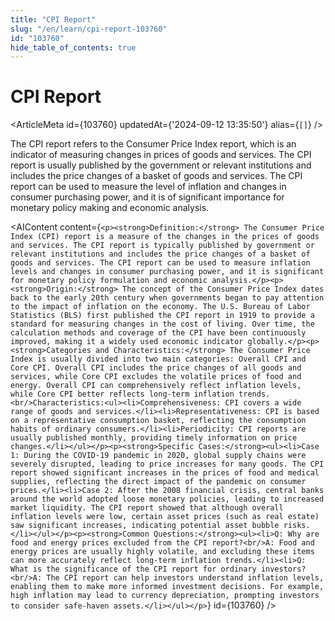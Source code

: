 ```yaml
---
title: "CPI Report"
slug: "/en/learn/cpi-report-103760"
id: "103760"
hide_table_of_contents: true
---
```



# CPI Report

<ArticleMeta id={103760} updatedAt={'2024-09-12 13:35:50'} alias={`[]`} />
<div className='border-solid border-b border-t-0 my-4 border-[var(--ifm-color-gray-300)]' />

The CPI report refers to the Consumer Price Index report, which is an indicator of measuring changes in prices of goods and services. The CPI report is usually published by the government or relevant institutions and includes the price changes of a basket of goods and services. The CPI report can be used to measure the level of inflation and changes in consumer purchasing power, and it is of significant importance for monetary policy making and economic analysis.

<AIContent content={`<p><strong>Definition:</strong> The Consumer Price Index (CPI) report is a measure of the changes in the prices of goods and services. The CPI report is typically published by government or relevant institutions and includes the price changes of a basket of goods and services. The CPI report can be used to measure inflation levels and changes in consumer purchasing power, and it is significant for monetary policy formulation and economic analysis.</p><p><strong>Origin:</strong> The concept of the Consumer Price Index dates back to the early 20th century when governments began to pay attention to the impact of inflation on the economy. The U.S. Bureau of Labor Statistics (BLS) first published the CPI report in 1919 to provide a standard for measuring changes in the cost of living. Over time, the calculation methods and coverage of the CPI have been continuously improved, making it a widely used economic indicator globally.</p><p><strong>Categories and Characteristics:</strong> The Consumer Price Index is usually divided into two main categories: Overall CPI and Core CPI. Overall CPI includes the price changes of all goods and services, while Core CPI excludes the volatile prices of food and energy. Overall CPI can comprehensively reflect inflation levels, while Core CPI better reflects long-term inflation trends.<br/>Characteristics:<ul><li>Comprehensiveness: CPI covers a wide range of goods and services.</li><li>Representativeness: CPI is based on a representative consumption basket, reflecting the consumption habits of ordinary consumers.</li><li>Periodicity: CPI reports are usually published monthly, providing timely information on price changes.</li></ul></p><p><strong>Specific Cases:</strong><ul><li>Case 1: During the COVID-19 pandemic in 2020, global supply chains were severely disrupted, leading to price increases for many goods. The CPI report showed significant increases in the prices of food and medical supplies, reflecting the direct impact of the pandemic on consumer prices.</li><li>Case 2: After the 2008 financial crisis, central banks around the world adopted loose monetary policies, leading to increased market liquidity. The CPI report showed that although overall inflation levels were low, certain asset prices (such as real estate) saw significant increases, indicating potential asset bubble risks.</li></ul></p><p><strong>Common Questions:</strong><ul><li>Q: Why are food and energy prices excluded from the CPI report?<br/>A: Food and energy prices are usually highly volatile, and excluding these items can more accurately reflect long-term inflation trends.</li><li>Q: What is the significance of the CPI report for ordinary investors?<br/>A: The CPI report can help investors understand inflation levels, enabling them to make more informed investment decisions. For example, high inflation may lead to currency depreciation, prompting investors to consider safe-haven assets.</li></ul></p>`} id={103760} />
